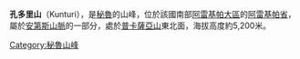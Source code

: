 {{Coord|16|12|48|S|71|8|50|W|display=title}}

'''孔多里山'''（Kunturi），是[[秘魯|秘魯]]的山峰，位於該國南部[[阿雷基帕大區|阿雷基帕大區]]的[[阿雷基帕省|阿雷基帕省]]，屬於[[安第斯山脈|安第斯山脈]]的一部分，處於[[普卡薩亞山_(阿雷基帕大區)|普卡薩亞山]]東北面，海拔高度約5,200米。

{{Peru-geo-stub}}
[[Category:秘魯山峰|Category:秘魯山峰]]
